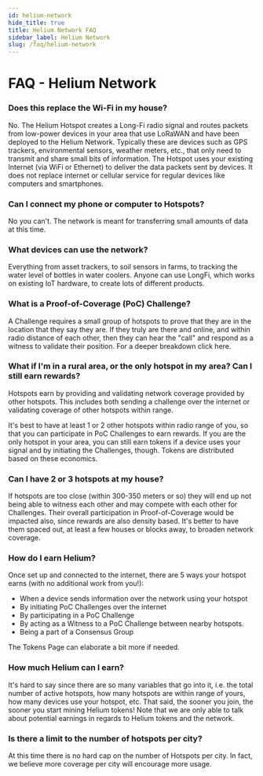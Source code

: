 ```yaml
---
id: helium-network 
hide_title: true
title: Helium Network FAQ
sidebar_label: Helium Network
slug: /faq/helium-network
---
```


# FAQ - Helium Network

### Does this replace the Wi-Fi in my house?
No. The Helium Hotspot creates a Long-Fi radio signal and routes packets from low-power devices in your area that use LoRaWAN and have been deployed to the Helium Network. Typically these are devices such as GPS trackers, environmental sensors, weather meters, etc., that only need to transmit and share small bits of information. The Hotspot uses your existing Internet (via WiFi or Ethernet) to deliver the data packets sent by devices.  It does not replace internet or cellular service for regular devices like computers and smartphones.
 
### Can I connect my phone or computer to Hotspots?
No you can't. The network is meant for transferring small amounts of data at this time.  
  
### What devices can use the network?
Everything from asset trackers, to soil sensors in farms, to tracking the water level of bottles in water coolers. Anyone can use LongFi, which works on existing IoT hardware, to create lots of different products. 
  
### What is a Proof-of-Coverage (PoC) Challenge?
A Challenge requires a small group of hotspots to prove that they are in the location that they say they are.  If they truly are there and online, and within radio distance of each other, then they can hear the "call" and respond as a witness to validate their position.  For a deeper breakdown click here.

### What if I'm in a rural area, or the only hotspot in my area?  Can I still earn rewards?
Hotspots earn by providing and validating network coverage provided by other hotspots. This includes both sending a challenge over the internet or validating coverage of other hotspots within range. 
 
It's best to have at least 1 or 2 other hotspots within radio range of you, so that you can participate in PoC Challenges to earn rewards.  If you are the only hotspot in your area, you can still earn tokens if a device uses your signal and by initiating the Challenges, though.  Tokens are distributed based on these economics.
 
### Can I have 2 or 3 hotspots at my house?
If hotspots are too close (within 300-350 meters or so) they will end up not being able to witness each other and may compete with each other for Challenges. Their overall participation in Proof-of-Coverage would be impacted also, since rewards are also density based.  It's better to have them spaced out, at least a few houses or blocks away, to broaden network coverage.  
 
### How do I earn Helium?
Once set up and connected to the internet, there are 5 ways your hotspot earns (with no additional work from you!):
 
- When a device sends information over the network using your hotspot
- By initiating PoC Challenges over the internet
- By participating in a PoC Challenge
- By acting as a Witness to a PoC Challenge between nearby hotspots.
- Being a part of a Consensus Group
 
The Tokens Page can elaborate a bit more if needed.  
  
### How much Helium can I earn?
It's hard to say since there are so many variables that go into it, i.e. the total number of active hotspots, how many hotspots are within range of yours, how many devices use your hotspot, etc.  That said, the sooner you join, the sooner you start mining Helium tokens!  Note that we are only able to talk about potential earnings in regards to Helium tokens and the network.
 
### Is there a limit to the number of hotspots per city?
At this time there is no hard cap on the number of Hotspots per city. In fact, we believe more coverage per city will encourage more usage.  
 
